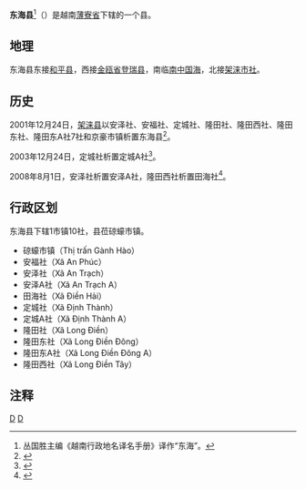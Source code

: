 {{Otheruses|other=其他名为“东海县”的行政区划|东海县 (消歧义)}}
{{Infobox Settlement
|name                   = 东海县
|settlement_type        = 县
|official_name          = 
|other_name             = 
|native_name            = {{lang|vi|Huyện Đông Hải}}
|nickname               = 
|motto                  = 
|image_skyline          = Sông Gành Hào.jpeg
|imagesize              = 
|image_caption          = 
|image_flag             = 
|flag_size              = 
|image_seal             = 
|seal_size              = 
|image_shield           = 
|shield_size            = 
|image_blank_emblem     = 
|blank_emblem_size      = 
|image_map              = {{Infobox mapframe|frame-width=250|zoom=10}}
|mapsize                = 
|map_caption            = 
|image_map1             = 
|mapsize1               = 
|map_caption1           = 
|pushpin_map            = Vietnam
|pushpin_label_position = bottom
|pushpin_map_caption    = 
|pushpin_map1           = 
|pushpin_label_position1= 
|pushpin_map_caption1   = 
|subdivision_type       = 国家
|subdivision_name       = {{flag|Vietnam}}
|subdivision_type1      = [[越南行政区划|省]]
|subdivision_name1      = [[薄寮省|薄寮省]]
|subdivision_type2      = 行政区划
|subdivision_name2      = 1市镇10社
|subdivision_type3      = 
|subdivision_name3      = 
|seat_type              = 县莅
|seat                   = {{link-vi|䃄蠔市镇|Gành Hào}}
|government_type        = 
|leader_title           = 
|leader_name            = 
|leader_title1          = 
|leader_name1           = 
|established_title      = 
|established_date       = 
|area_magnitude         = 
|unit_pref              = 
|area_footnotes         = 
|area_total_km2         = 579.63
|area_land_km2          = 
|area_water_km2         = 
|area_water_percent     = 
|area_urban_km2         = 
|area_metro_km2         = 
|population_as_of       = 2018年
|population_footnotes   = 
|population_note        = 
|population_total       = 149814
|population_density_km2 = auto
|population_metro             = 
|population_density_metro_km2 = 
|population_urban             = 
|population_density_urban_km2 = 
|timezone               = [[越南标准时间|越南标准时间]]
|utc_offset             = +7
|elevation_footnotes    = 
|elevation_m            = 
|coor_type              = 
|coordinates            = 
|postal_code_type       = 
|postal_code            = 
|area_code              = 
|website                = [http://donghai.baclieu.gov.vn/default.aspx 东海县电子信息门户网站]
|footnotes              = 
}}
'''东海县'''<ref>丛国胜主编《越南行政地名译名手册》译作“东海”。</ref>（{{vie|v='''Huyện Đông Hải'''}}）是越南[[薄寮省|薄寮省]]下辖的一个县。

==地理==
东海县东接[[和平县_(越南)|和平县]]，西接[[金瓯省|金瓯省]][[登瑞县|登瑞县]]，南临[[南中国海|南中国海]]，北接[[架涞市社|架涞市社]]。

==历史==
2001年12月24日，[[架涞县|架涞县]]以安泽社、安福社、定城社、隆田社、隆田西社、隆田东社、隆田东A社7社和京豪市镇析置东海县<ref>{{Cite web |url=https://thuvienphapluat.vn/van-ban/Bat-dong-san/Nghi-dinh-98-2001-ND-CP-chia-huyen-Gia-Rai-tinh-Bac-Lieu-thanh-hai-huyen-Dong-Hai-va-Gia-Rai-7393.aspx |title=Nghị định 98/2001/NĐ-CP về việc chia huyện Giá Rai, tỉnh Bạc Liêu thành hai huyện Đông Hải và Giá Rai |accessdate=2020-02-28 |archive-date=2020-04-01 |archive-url=https://web.archive.org/web/20200401164156/https://thuvienphapluat.vn/van-ban/Bat-dong-san/Nghi-dinh-98-2001-ND-CP-chia-huyen-Gia-Rai-tinh-Bac-Lieu-thanh-hai-huyen-Dong-Hai-va-Gia-Rai-7393.aspx |dead-url=no }}</ref>。

2003年12月24日，定城社析置定城A社<ref>{{Cite web |url=https://thuvienphapluat.vn/van-ban/Bat-dong-san/Nghi-dinh-166-2003-ND-CP-thanh-lap-xa-phuong-thuoc-huyen-Vinh-Loi-Phuoc-Long-Hong-Dan-Gia-Rai-Dong-Hai-va-thi-xa-Bac-Lieu-tinh-Bac-Lieu-6262.aspx |title=Nghị định 166/2003/NĐ-CP về việc thành lập xã, phường thuộc các huyện Vĩnh Lợi, Phước Long, Hồng Dân, Giá Rai, Đông Hải và thị xã Bạc Liêu, tỉnh Bạc Liêu |accessdate=2020-02-28 |archive-date=2020-04-01 |archive-url=https://web.archive.org/web/20200401164342/https://thuvienphapluat.vn/van-ban/Bat-dong-san/Nghi-dinh-166-2003-ND-CP-thanh-lap-xa-phuong-thuoc-huyen-Vinh-Loi-Phuoc-Long-Hong-Dan-Gia-Rai-Dong-Hai-va-thi-xa-Bac-Lieu-tinh-Bac-Lieu-6262.aspx |dead-url=no }}</ref>。

2008年8月1日，安泽社析置安泽A社，隆田西社析置田海社<ref>{{Cite web |url=https://thuvienphapluat.vn/van-ban/Bo-may-hanh-chinh/Nghi-dinh-85-2008-ND-CP-dieu-chinh-dia-gioi-hanh-chinh-xa-thanh-lap-xa-thuoc-huyen-Dong-Hai-huyen-Hong-Dan-tinh-Bac-Lieu-69114.aspx |title=Nghị định 85/2008/NĐ-CP về việc điều chỉnh địa giới hành chính xã, thành lập xã thuộc huyện Đông Hải, huyện Hồng Dân, tỉnh Bạc Liêu |access-date=2020-02-28 |archive-date=2021-12-17 |archive-url=https://web.archive.org/web/20211217173508/https://thuvienphapluat.vn/van-ban/Bo-may-hanh-chinh/Nghi-dinh-85-2008-ND-CP-dieu-chinh-dia-gioi-hanh-chinh-xa-thanh-lap-xa-thuoc-huyen-Dong-Hai-huyen-Hong-Dan-tinh-Bac-Lieu-69114.aspx }}</ref>。

==行政区划==
东海县下辖1市镇10社，县莅䃄蠔市镇。
*䃄蠔市镇（Thị trấn Gành Hào）
*安福社（Xã An Phúc）
*安泽社（Xã An Trạch）
*安泽A社（Xã An Trạch A）
*田海社（Xã Điền Hải）
*定城社（Xã Định Thành）
*定城A社（Xã Định Thành A）
*隆田社（Xã Long Điền）
*隆田东社（Xã Long Điền Đông）
*隆田东A社（Xã Long Điền Đông A）
*隆田西社（Xã Long Điền Tây）

==注释==
{{reflist}}

{{薄寮省行政区划}}
{{越南九龙江三角洲之县市镇区域划分}}

[[Category:越南县份|D]]
[[Category:薄寮省|D]]